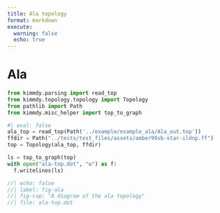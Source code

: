 ```yaml
---
title: Ala topology
format: markdown
execute:
  warning: false
  echo: true
---
```


# Ala

```python
from kimmdy.parsing import read_top
from kimmdy.topology.topology import Topology
from pathlib import Path
from kimmdy.misc_helper import top_to_graph
```

```python
#| eval: false
ala_top = read_top(Path('../example/example_ala/Ala_out.top'))
ffdir = Path("../tests/test_files/assets/amber99sb-star-ildnp.ff")
top = Topology(ala_top, ffdir)

ls = top_to_graph(top) 
with open("ala-top.dot", "w") as f:
  f.writelines(ls)
```


```dot
//| echo: false
//| label: fig-ala
//| fig-cap: "A diagram of the ala topology"
//| file: ala-top.dot
```


